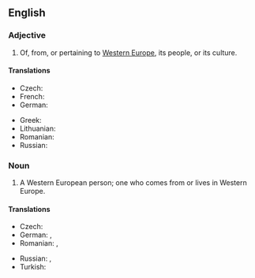 ==English==

===Adjective===
{{en-adj|head=[[Western]] [[European]]|-}}

# Of, from, or pertaining to [[Western Europe]], its people, or its culture.

====Translations====
{{trans-top|Western European}}
* Czech: {{t+|cs|západoevropský}}
* French: {{t+|fr|ouest-européen}}
* German: {{t-|de|westeuropäisch}}
{{trans-mid}}
* Greek: {{t|el|δυτικοευρωπαϊκός|sc=Grek}}
* Lithuanian: {{t-|lt|Vakarų Europietis}}
* Romanian: {{t-|ro|vest-european}}
* Russian: {{t+|ru|западноевропейский|tr=zapadnojevropéjskij|sc=Cyrl}}
{{trans-bottom}}

===Noun===
{{en-noun|head=[[Western]] [[European]]}}

# A Western European person; one who comes from or lives in Western Europe.

====Translations====
{{trans-top|Western European person}}
* Czech: {{t-|cs|Západoevropan|m}}
* German: {{t+|de|Westeuropäer|m}}, {{t+|de|Westeuropäerin|f}}
* Romanian: {{t-|ro|vest-european|m}}, {{t-|ro|vest-europeană|f}}
{{trans-mid}}
* Russian: {{t+|ru|западноевропеец|m|tr=zapadnojevropéjec|sc=Cyrl}}, {{t+|ru|западноевропейка|f|tr=zapadnojevropéjka|sc=Cyrl}}
* Turkish: {{t-|tr|Batı Avrupalı}}
{{trans-bottom}}